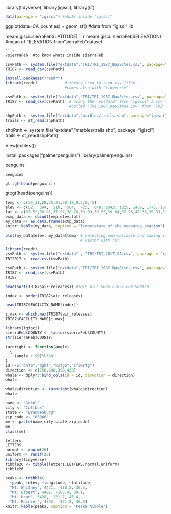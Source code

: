 

library(tidyverse); 
library(igisci); 
library(sf)

```r
data(package = "igisci") #whats inside "igisci"
```

ggplot(data=CA_counties) + geom_sf()  #data from "igisci" lib


mean(igisci::sierraFeb$LATITUDE)
```r
mean(igisci::sierraFeb$ELEVATION) #mean of "ELEVATION from "sierraFeb"dataset
```
```r
?sierraFeb  #to know whats inside sierraFeb
```


```r

csvPath <- system.file("extdata","TRI/TRI_1987_BaySites.csv", package="igisci")
TRI87 <- read_csv(csvPath)
```
```r
install.packages("readr")
library(readr)            #library used to read csv files
                          #comes also with "tidyverse"
```


```r
csvPath <- system.file("extdata","TRI/TRI_1987_BaySites.csv", package="igisci")
TRI87 <- read_csv(csvPath)  # using the "extdata" from "igisci" a csv file
                            #called "TRI_1987_BaySites.csv" from "TRI"                                  #folder is loaded. TRI87 contains the dataset
```

```r
shpPath <- system.file("extdata","marbles/trails.shp", package="igisci")
trails <- st_read(shpPath)
```
shpPath <- system.file("extdata","marbles/trails.shp", package="igisci")
trails <- st_read(shpPath)


View(exfiles())







install.packages("palmerpenguins")
library(palmerpenguins)


penguins
```r
penguins
```
```r
gt::gt(head(penguins))
```
gt::gt(head(penguins))


```r
temp <- c(35,31,28,25,21,20,18,9,5,0,-5)
elev <- c(52,  394,  510,  564,  725,  848, 1042, 1225, 1486, 1775, 1899)
lat <- c(39.52,38.91,37.97,38.70,39.09,39.25,39.94,37.75,40.35,39.33,39.17,38.21)
exmp_data <- cbind(temp,elev,lat)
my_data <- as.data.frame(exmp_data)
knitr::kable(my_data, caption = "Temperature of the measures station")

```



```r
plot(my_data$elev, my_data$temp) # selecting one variable and making it
                                 # vector with "$"
```


```r
library(readr)
csvPath <- system.file("extdata" , "TRI/TRI_2017_CA.csv", package = "igisci")
TRI2017 <- read.csv(csvPath)
```



```r
csvPath <- system.file("extdata","TRI/TRI_1987_BaySites.csv", package="igisci")
TRI87 <- read_csv(csvPath)
TRI87

```


```r
head(sort(TRI87$air_releases)) #THIS WILL SHOW FIRST FEW SORTED                                           # AIR RELEASE COLUMN
```

```r
index <- order(TRI87$air_releases)

head(TRI87$FACILITY_NAME[index])
```

```r
i_max <- which.max(TRI87$air_releases)
TRI87$FACILITY_NAME[i_max]
```
```r
library(igisci)
sierraFeb$COUNTY <- factor(sierraFeb$COUNTY)
str(sierraFeb$COUNTY)

```
```r
turnright <- function(angle)
  {
    (angle + 90)%%360
}
id <-c("dhfb","dghf","ksfgb","sfiwsfg")
direction <- c(150,280,390,430)
whale <- dplyr::bind_cols(id = id, direction = direction)
whale

```


```r
whale$direction <- turnright(whale$direction)
whale
```

```r
name <- "Gokul"
city <- "Cottbus"
state <- "Brandenburg"
zip_code <- "03046"
me <- paste(name,city,state,zip_code)
me
class(me)
```
```r
letters
LETTERS
normal <- rnorm(26)
uniform <- runif(26)
library(tidyverse)
tibble26 <- tibble(letters,LETTERS,normal,uniform)
tibble26

```

```r
peaks <- tribble(
  ~peak, ~elev, ~longitude, ~latitude,
  "Mt. Whitney", 4421, -118.2, 36.5,
  "Mt. Elbert", 4401, -106.4, 39.1,
  "Mt. Hood", 3428, -121.7, 45.4,
  "Mt. Rainier", 4392, -121.8, 46.9)
knitr::kable(peaks, caption = 'Peaks tibble')
```














